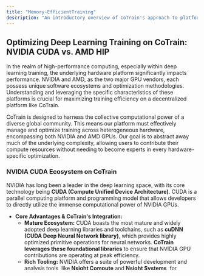 ```yaml
---
title: "Memory-EfficientTraining"
description: "An introductory overview of CoTrain's approach to platform-specific optimization strategies for deep learning on NVIDIA and AMD GPUs."
---
```


## Optimizing Deep Learning Training on CoTrain: NVIDIA CUDA vs. AMD HIP

In the realm of high-performance computing, especially within deep learning training, the underlying hardware platform significantly impacts performance. NVIDIA and AMD, as the two major GPU vendors, each possess unique software ecosystems and optimization methodologies. Understanding and leveraging the specific characteristics of these platforms is crucial for maximizing training efficiency on a decentralized platform like CoTrain.

CoTrain is designed to harness the collective computational power of a diverse global community. This means our platform must effectively manage and optimize training across heterogeneous hardware, encompassing both NVIDIA and AMD GPUs. Our goal is to abstract away much of the underlying complexity, allowing users to contribute their compute resources without needing to become experts in every hardware-specific optimization.

### NVIDIA CUDA Ecosystem on CoTrain

NVIDIA has long been a leader in the deep learning space, with its core technology being **CUDA (Compute Unified Device Architecture)**. CUDA is a parallel computing platform and programming model that allows developers to directly utilize the immense computational power of NVIDIA GPUs.

* **Core Advantages & CoTrain's Integration:**
    * **Mature Ecosystem:** CUDA boasts the most mature and widely adopted deep learning libraries and toolchains, such as **cuDNN (CUDA Deep Neural Network library)**, which provides highly optimized primitive operations for neural networks. **CoTrain leverages these foundational libraries** to ensure that NVIDIA GPU contributions are operating at peak efficiency.
    * **Rich Tooling:** NVIDIA offers a suite of powerful development and analysis tools, like **Nsight Compute** and **Nsight Systems**, for performance profiling, debugging, and optimization. **CoTrain's underlying infrastructure is built to benefit from these tools**, allowing us to fine-tune the execution of training tasks on NVIDIA hardware.
    * **Communication Optimization:** For distributed training, **NCCL (NVIDIA Collective Communications Library)** provides highly optimized multi-GPU and multi-node communication primitives, ensuring efficient data transfer between different NVIDIA GPUs. **CoTrain integrates NCCL** to facilitate seamless and high-speed gradient exchange across distributed NVIDIA-powered nodes within our network.
* **CoTrain's Optimization Considerations for NVIDIA:**
    * **Kernel Tuning:** While CoTrain aims to abstract much of this, our platform's developers continually work on optimizing the execution of common deep learning operations to best utilize NVIDIA GPU parallelism, memory access patterns, and thread scheduling.
    * **Memory Management:** CoTrain's task scheduling and data handling are designed to efficiently manage different memory types on NVIDIA GPUs (e.g., global memory, shared memory, constant memory) to reduce data transfer overhead.
    * **Prioritizing Optimized Libraries:** **CoTrain's framework prioritizes the use of highly optimized CUDA libraries like cuDNN**, rather than custom implementations, to ensure that tasks run with the highest possible performance on NVIDIA hardware.

### AMD HIP Ecosystem on CoTrain

AMD is also actively investing in high-performance computing and deep learning, with its primary parallel computing platform being **HIP (Heterogeneous-Compute Interface for Portability)**. A significant feature of HIP is its **portability**, offering a C++ runtime API and kernel language designed to enable developers to write code that can run on both NVIDIA and AMD GPUs.

* **Core Advantages & CoTrain's Integration:**
    * **ROCm (Radeon Open Compute platform):** HIP is a core component of the ROCm platform, AMD's open-source high-performance computing stack, which includes drivers, compilers, and libraries. **CoTrain's integration with ROCm** allows us to efficiently tap into the power of AMD GPUs.
    * **Ease of Portability:** HIP provides a translation layer, making it relatively straightforward to port existing CUDA code to run on AMD GPUs, lowering the barrier to multi-platform development. **This portability is crucial for CoTrain's heterogeneous environment**, allowing us to support a broader range of hardware contributions.
    * **MIOpen:** Similar to cuDNN, **MIOpen** is the deep learning primitive library on the ROCm platform, offering optimized implementations for common neural network operations. **CoTrain's backend leverages MIOpen** to ensure efficient execution on AMD hardware.
    * **RCCL (ROCm Communication Collectives Library):** AMD's equivalent to NVIDIA's NCCL, RCCL is used for accelerating multi-GPU and multi-node communication on AMD GPUs. **CoTrain integrates RCCL** to enable high-speed and efficient data synchronization among AMD-powered nodes in our decentralized network.
* **CoTrain's Optimization Considerations for AMD:**
    * **Porting and Adaptation:** When CUDA-originated workloads are adapted to HIP within CoTrain, our platform's optimizations account for potential fine-tuning and adaptation needed to fully leverage AMD architecture performance.
    * **MIOpen Utilization:** **CoTrain's runtime actively utilizes MIOpen's optimized functions** when deploying tasks on AMD platforms.
    * **Toolchain Understanding:** Our internal development teams are proficient with ROCm's profiling tools (e.g., **ROCm-Profiler**) to identify and address performance bottlenecks specifically on AMD hardware, ensuring optimal resource utilization for CoTrain users.

### CoTrain's Unified Approach to Optimization

Whether it's NVIDIA's CUDA or AMD's HIP, both provide powerful parallel computing capabilities for deep learning training. The core optimization strategies revolve around **fully exploiting hardware parallelism, efficient memory management, leveraging optimized library functions, and high-speed inter-device communication.**

**CoTrain is engineered to abstract these platform-specific complexities**, providing a unified and highly optimized decentralized training environment. Our platform intelligently manages task distribution and execution, selecting the best available kernels and libraries for the specific GPU architecture provided by each contributor. This means you, as a CoTrain participant, can focus on the collaborative aspect of AI development, confident that your hardware contributions are being utilized at their peak efficiency, regardless of whether you're running NVIDIA or AMD GPUs.

Join CoTrain, and contribute to pushing the boundaries of AI, knowing that our platform is meticulously optimized to make every compute cycle count, across all supported hardware.